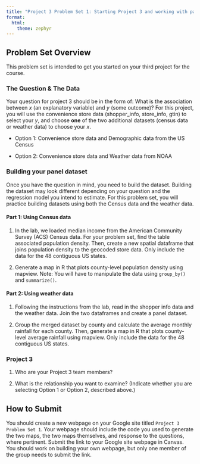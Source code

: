 ```yaml
---
title: "Project 3 Problem Set 1: Starting Project 3 and working with panel data"
format: 
  html:
    theme: zephyr
---
```

## Problem Set Overview

This problem set is intended to get you started on your third project for the course. 

### The Question & The Data

Your question for project 3 should be in the form of: What is the association between $x$ (an explanatory variable) and $y$ (some outcome)? For this project, you will use the convenience store data (shopper_info, store_info, gtin) to select your $y$, and choose **one** of the two additional datasets (census data or weather data) to choose your $x$.

- Option 1: Convenience store data and Demographic data from the US Census

- Option 2: Convenience store data and Weather data from NOAA

### Building your panel dataset

Once you have the question in mind, you need to build the dataset. Building the dataset may look different depending on your question and the regression model you intend to estimate. For this problem set, you will practice building datasets using both the Census data and the weather data.

#### Part 1: Using Census data
1. In the lab, we loaded median income from the American Community Survey (ACS) Census data. For your problem set, find the table associated population density. Then, create a new spatial dataframe that joins population density to the geocoded store data. Only include the data for the 48 contiguous US states.

2. Generate a map in R that plots county-level population density using mapview. Note: You will have to manipulate the data using `group_by()` and `summarize()`.

#### Part 2: Using weather data

1. Following the instructions from the lab, read in the shopper info data and the weather data. Join the two dataframes and create a panel dataset.

2. Group the merged dataset by county and calculate the average monthly rainfall for each county. Then, generate a map in R that plots county-level average rainfall using mapview. Only include the data for the 48 contiguous US states.

### Project 3

1. Who are your Project 3 team members?

2. What is the relationship you want to examine? (Indicate whether you are selecting Option 1 or Option 2, described above.)

## How to Submit

You should create a new webpage on your Google site titled `Project 3 Problem Set 1`. Your webpage should include the code you used to generate the two maps, the two maps themselves, and response to the questions, where pertinent. Submit the link to your Google site webpage in Canvas. You should work on building your own webpage, but only one member of the group needs to submit the link.